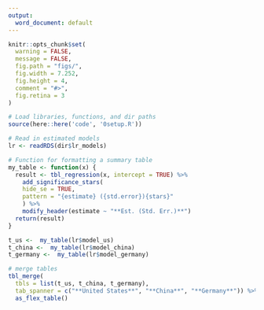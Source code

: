 ```yaml
---
output:
  word_document: default
---
```


```r
knitr::opts_chunk$set(
  warning = FALSE,
  message = FALSE,
  fig.path = "figs/",
  fig.width = 7.252,
  fig.height = 4,
  comment = "#>",
  fig.retina = 3
)

# Load libraries, functions, and dir paths
source(here::here('code', '0setup.R'))

# Read in estimated models 
lr <- readRDS(dir$lr_models)

# Function for formatting a summary table
my_table <- function(x) {
  result <- tbl_regression(x, intercept = TRUE) %>% 
    add_significance_stars(
    hide_se = TRUE,
    pattern = "{estimate} ({std.error}){stars}"
    ) %>%
    modify_header(estimate ~ "**Est. (Std. Err.)**")
  return(result)
}
```

```r
t_us <-  my_table(lr$model_us)
t_china <-  my_table(lr$model_china)
t_germany <-  my_table(lr$model_germany)

# merge tables 
tbl_merge(
  tbls = list(t_us, t_china, t_germany),
  tab_spanner = c("**United States**", "**China**", "**Germany**")) %>% 
  as_flex_table()
```
